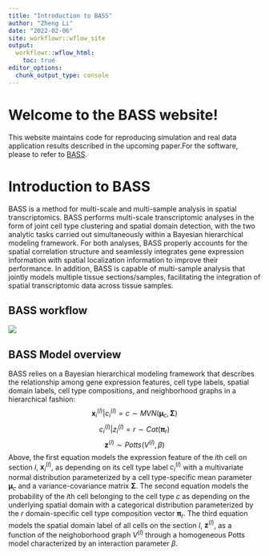 ```yaml
---
title: "Introduction to BASS"
author: "Zheng Li"
date: "2022-02-06"
site: workflowr::wflow_site
output:
  workflowr::wflow_html:
    toc: true
editor_options:
  chunk_output_type: console
---
```


# Welcome to the BASS website!
This website maintains code for reproducing simulation and real data
application results described in the upcoming paper.For the software, 
please to refer to [BASS](https://github.com/zhengli09/BASS). 

# Introduction to BASS
BASS is a method for multi-scale and multi-sample analysis in spatial 
transcriptomics. BASS performs multi-scale transcriptomic analyses in the form 
of joint cell type clustering and spatial domain detection, with the two 
analytic tasks carried out simultaneously within a Bayesian hierarchical 
modeling framework. For both analyses, BASS properly accounts for the spatial 
correlation structure and seamlessly integrates gene expression information 
with spatial localization information to improve their performance. In addition, 
BASS is capable of multi-sample analysis that jointly models multiple tissue 
sections/samples, facilitating the integration of spatial transcriptomic data 
across tissue samples.

## BASS workflow
![](../docs/BASS_workflow.png)

## BASS Model overview
BASS relies on a Bayesian hierarchical modeling framework that describes the 
relationship among gene expression features, cell type labels, spatial domain 
labels, cell type compositions, and neighborhood graphs in a hierarchical 
fashion:
$$
  \boldsymbol{x}_i^{(l)} | c_i^{(l)} = c \sim MVN(\boldsymbol{\mu}_c, \boldsymbol{\Sigma}) 
$$
$$
  c_i^{(l)} | z_i^{(l)} = r \sim Cat(\boldsymbol{\pi}_r)
$$
$$
  \boldsymbol{z}^{(l)} \sim Potts(V^{(l)}, \beta)
$$
Above, the first equation models the expression feature of the $i$th cell on 
section $l$, $\boldsymbol{x}_i^{(l)}$, as depending on its cell type label 
$c_i^{(l)}$ with a multivariate normal distribution parameterized by a cell 
type-specific mean parameter $\boldsymbol{\mu}_c$ and a variance-covariance 
matrix $\boldsymbol{\Sigma}$. The second equation models the probability of the 
$i$th cell belonging to the cell type $c$ as depending on the underlying spatial 
domain with a categorical distribution parameterized by the $r$ domain-specific 
cell type composition vector $\boldsymbol{\pi}_r$. The third equation models the 
spatial domain label of all cells on the section $l$, $\boldsymbol{z}^{(l)}$, as 
a function of the neighoborhood graph $V^{(l)}$ through a homogeneous Potts model 
characterized by an interaction parameter $\beta$.



